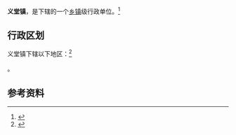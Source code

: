 {{中国乡级行政区|37/13/02/105/000}}

'''义堂镇'''，是{{PRC admin/fullname|37/13/02/105/000|3}}下辖的一个[[乡镇|乡镇]]级行政单位。<ref>{{PRC admin/ref sgc|{{PRC admin/parent|37/13/02/105/000}}}}</ref>

== 行政区划 ==

义堂镇下辖以下地区：<ref>{{PRC admin/ref sgc|37/13/02/105/000}}</ref>

{{PRC admin/children|37/13/02/105/000}}。

== 参考资料 ==

{{reflist}}

{{行政区划小作品}}
{{PRC admin/navcat|37/13/02/105/000}}